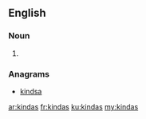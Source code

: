 ==English==

===Noun===
{{head|en}}

# {{plural of|kinda}}

===Anagrams===
* [[kindsa#English|kindsa]]

[[ar:kindas]]
[[fr:kindas]]
[[ku:kindas]]
[[my:kindas]]